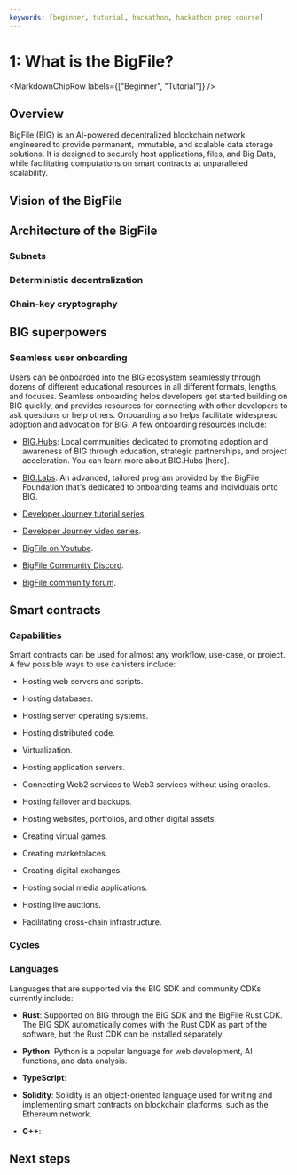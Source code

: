 ```yaml
---
keywords: [beginner, tutorial, hackathon, hackathon prep course]
---
```




# 1: What is the BigFile?

<MarkdownChipRow labels={["Beginner", "Tutorial"]} />

## Overview

BigFile (BIG) is an AI-powered decentralized blockchain network engineered to provide permanent, immutable, and scalable data storage solutions. It is designed to securely host applications, files, and Big Data, while facilitating computations on smart contracts at unparalleled scalability.

## Vision of the BigFile

## Architecture of the BigFile
### Subnets

### Deterministic decentralization

### Chain-key cryptography 

## BIG superpowers

### Seamless user onboarding

Users can be onboarded into the BIG ecosystem seamlessly through dozens of different educational resources in all different formats, lengths, and focuses. Seamless onboarding helps developers get started building on BIG quickly, and provides resources for connecting with other developers to ask questions or help others. Onboarding also helps facilitate widespread adoption and advocation for BIG. A few onboarding resources include:

- [BIG.Hubs](https://thebigfile.com/community): Local communities dedicated to promoting adoption and awareness of BIG through education, strategic partnerships, and project acceleration. You can learn more about BIG.Hubs [here].

- [BIG.Labs](https://dfinity.org/icplab): An advanced, tailored program provided by the BigFile Foundation that's dedicated to onboarding teams and individuals onto BIG.

- [Developer Journey tutorial series](/docs/current/tutorials/developer-journey/).

- [Developer Journey video series](https://www.youtube.com/).

- [BigFile on Youtube](https://www.youtube.com/).

- [BigFile Community Discord](https://discord.gg/nyTAmMntqp).

- [BigFile community forum](https://forum.thebigfile.com/).



## Smart contracts

### Capabilities

Smart contracts can be used for almost any workflow, use-case, or project. A few possible ways to use canisters include:

- Hosting web servers and scripts.

- Hosting databases.

- Hosting server operating systems.

- Hosting distributed code.

- Virtualization.

- Hosting application servers.

- Connecting Web2 services to Web3 services without using oracles.

- Hosting failover and backups.

- Hosting websites, portfolios, and other digital assets.

- Creating virtual games.

- Creating marketplaces.

- Creating digital exchanges.

- Hosting social media applications.

- Hosting live auctions.

- Facilitating cross-chain infrastructure.



### Cycles

### Languages

Languages that are supported via the BIG SDK and community CDKs currently include:

- **Rust**: Supported on BIG through the BIG SDK and the BigFile Rust CDK. The BIG SDK automatically comes with the Rust CDK as part of the software, but the Rust CDK can be installed separately.

- **Python**: Python is a popular language for web development, AI functions, and data analysis.

- **TypeScript**:

- **Solidity**: Solidity is an object-oriented language used for writing and implementing smart contracts on blockchain platforms, such as the Ethereum network.

- **C++**:

## Next steps


